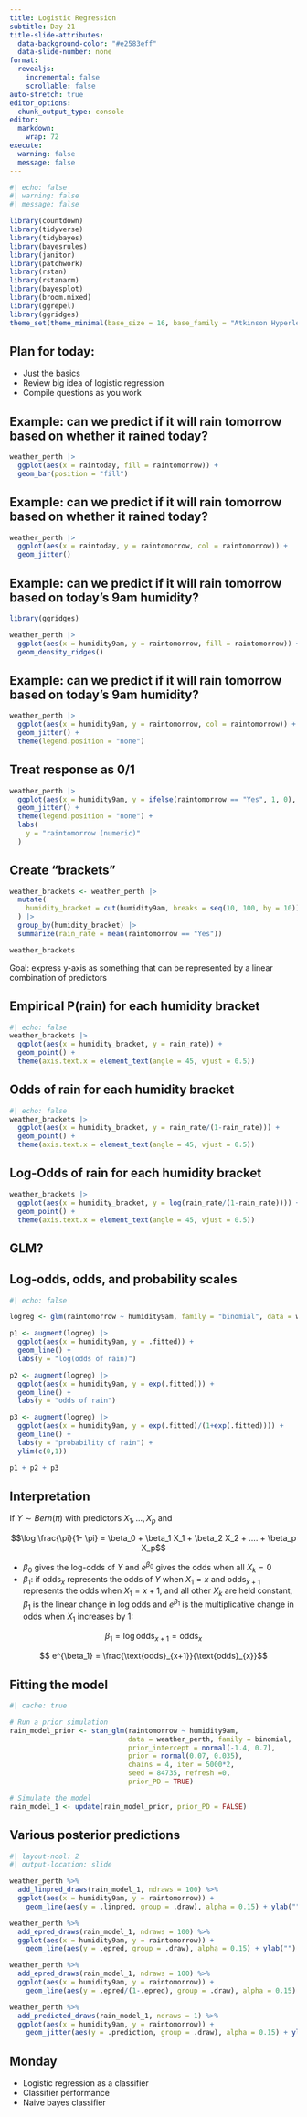 ```yaml
---
title: Logistic Regression
subtitle: Day 21
title-slide-attributes:
  data-background-color: "#e2583eff"
  data-slide-number: none
format: 
  revealjs:
    incremental: false
    scrollable: false
auto-stretch: true
editor_options: 
  chunk_output_type: console
editor: 
  markdown: 
    wrap: 72
execute: 
  warning: false
  message: false
---
```


```r
#| echo: false
#| warning: false
#| message: false

library(countdown)
library(tidyverse)
library(tidybayes)
library(bayesrules)
library(janitor)
library(patchwork)
library(rstan)
library(rstanarm)
library(bayesplot)
library(broom.mixed)
library(ggrepel)
library(ggridges)
theme_set(theme_minimal(base_size = 16, base_family = "Atkinson Hyperlegible"))
```

## Plan for today: 

- Just the basics
- Review big idea of logistic regression
- Compile questions as you work

## Example: can we predict if it will rain tomorrow based on whether it rained today?

```r
weather_perth |>
  ggplot(aes(x = raintoday, fill = raintomorrow)) + 
  geom_bar(position = "fill")
```

## Example: can we predict if it will rain tomorrow based on whether it rained today?

```r
weather_perth |>
  ggplot(aes(x = raintoday, y = raintomorrow, col = raintomorrow)) + 
  geom_jitter()
```

## Example: can we predict if it will rain tomorrow based on **today**'s 9am humidity?

```r
library(ggridges)

weather_perth |>
  ggplot(aes(x = humidity9am, y = raintomorrow, fill = raintomorrow)) + 
  geom_density_ridges()
```

## Example: can we predict if it will rain tomorrow based on **today**'s 9am humidity?

```r
weather_perth |>
  ggplot(aes(x = humidity9am, y = raintomorrow, col = raintomorrow)) + 
  geom_jitter() +
  theme(legend.position = "none")
```

## Treat response as 0/1

```r
weather_perth |>
  ggplot(aes(x = humidity9am, y = ifelse(raintomorrow == "Yes", 1, 0), col = raintomorrow)) + 
  geom_jitter() +
  theme(legend.position = "none") +
  labs(
    y = "raintomorrow (numeric)"
  )
```

## Create "brackets"

```r
weather_brackets <- weather_perth |>
  mutate(
    humidity_bracket = cut(humidity9am, breaks = seq(10, 100, by = 10))
  ) |>
  group_by(humidity_bracket) |>
  summarize(rain_rate = mean(raintomorrow == "Yes")) 

weather_brackets
```

Goal: express y-axis as something that can be represented by a linear combination of predictors

## Empirical P(rain) for each humidity bracket

```r
#| echo: false
weather_brackets |>
  ggplot(aes(x = humidity_bracket, y = rain_rate)) + 
  geom_point() + 
  theme(axis.text.x = element_text(angle = 45, vjust = 0.5))
```

## Odds of rain for each humidity bracket

```r
#| echo: false
weather_brackets |>
  ggplot(aes(x = humidity_bracket, y = rain_rate/(1-rain_rate))) + 
  geom_point() + 
  theme(axis.text.x = element_text(angle = 45, vjust = 0.5))
```

## Log-Odds of rain for each humidity bracket

```r
weather_brackets |>
  ggplot(aes(x = humidity_bracket, y = log(rain_rate/(1-rain_rate)))) + 
  geom_point() + 
  theme(axis.text.x = element_text(angle = 45, vjust = 0.5))
```

## GLM?

## Log-odds, odds, and probability scales

```r
#| echo: false

logreg <- glm(raintomorrow ~ humidity9am, family = "binomial", data = weather_perth)

p1 <- augment(logreg) |>
  ggplot(aes(x = humidity9am, y = .fitted)) + 
  geom_line() + 
  labs(y = "log(odds of rain)")

p2 <- augment(logreg) |>
  ggplot(aes(x = humidity9am, y = exp(.fitted))) + 
  geom_line() + 
  labs(y = "odds of rain")

p3 <- augment(logreg) |>
  ggplot(aes(x = humidity9am, y = exp(.fitted)/(1+exp(.fitted)))) + 
  geom_line() + 
  labs(y = "probability of rain") + 
  ylim(c(0,1))

p1 + p2 + p3
```

## Interpretation {.smaller}

If $Y \sim Bern(\pi)$ with predictors $X_1, ..., X_p$ and 

$$\log \frac{\pi}{1- \pi} = \beta_0 + \beta_1 X_1 + \beta_2 X_2 + .... + \beta_p X_p$$

- $\beta_0$ gives the log-odds of $Y$ and $e^{\beta_0}$ gives the odds when all $X_k=0$
- $\beta_1$: if $\text{odds}_x$ represents the odds of $Y$ when $X_1 = x$ and $\text{odds}_{x+1}$ represents the odds when $X_1 = x+1$, and all other $X_k$ are held constant, $\beta_1$ is the linear change in log odds and $e^{\beta_1}$ is the multiplicative change in odds when $X_1$ increases by 1: 

$$ \beta_1 = \log\text{odds}_{x+1} = \text{odds}_{x}$$ 

$$ e^{\beta_1} = \frac{\text{odds}_{x+1}}{\text{odds}_{x}}$$

## Fitting the model

```r
#| cache: true

# Run a prior simulation
rain_model_prior <- stan_glm(raintomorrow ~ humidity9am,
                             data = weather_perth, family = binomial,
                             prior_intercept = normal(-1.4, 0.7),
                             prior = normal(0.07, 0.035),
                             chains = 4, iter = 5000*2, 
                             seed = 84735, refresh =0,
                             prior_PD = TRUE)

# Simulate the model
rain_model_1 <- update(rain_model_prior, prior_PD = FALSE)
```

## Various posterior predictions

```r
#| layout-ncol: 2
#| output-location: slide

weather_perth %>%
  add_linpred_draws(rain_model_1, ndraws = 100) %>%
  ggplot(aes(x = humidity9am, y = raintomorrow)) +
    geom_line(aes(y = .linpred, group = .draw), alpha = 0.15) + ylab("")

weather_perth %>%
  add_epred_draws(rain_model_1, ndraws = 100) %>%
  ggplot(aes(x = humidity9am, y = raintomorrow)) +
    geom_line(aes(y = .epred, group = .draw), alpha = 0.15) + ylab("")

weather_perth %>%
  add_epred_draws(rain_model_1, ndraws = 100) %>%
  ggplot(aes(x = humidity9am, y = raintomorrow)) +
    geom_line(aes(y = .epred/(1-.epred), group = .draw), alpha = 0.15) + ylab("")

weather_perth %>%
  add_predicted_draws(rain_model_1, ndraws = 1) %>%
  ggplot(aes(x = humidity9am, y = raintomorrow)) +
    geom_jitter(aes(y = .prediction, group = .draw), alpha = 0.15) + ylab("")
```

## Monday

- Logistic regression as a classifier
- Classifier performance
- Naive bayes classifier
